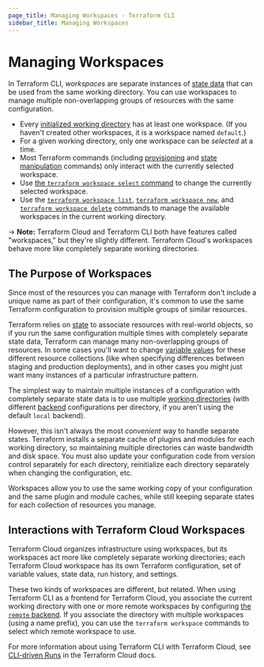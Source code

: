 ```yaml
---
page_title: Managing Workspaces - Terraform CLI
sidebar_title: Managing Workspaces
---
```


# Managing Workspaces

In Terraform CLI, _workspaces_ are separate instances of
[state data](/language/state) that can be used from the same working
directory. You can use workspaces to manage multiple non-overlapping groups of
resources with the same configuration.

- Every [initialized working directory](/cli/init) has at least
  one workspace. (If you haven't created other workspaces, it is a workspace
  named `default`.)
- For a given working directory, only one workspace can be _selected_ at a time.
- Most Terraform commands (including [provisioning](/cli/run)
  and [state manipulation](/cli/state) commands) only interact
  with the currently selected workspace.
- Use [the `terraform workspace select` command](/cli/commands/workspace/select)
  to change the currently selected workspace.
- Use the [`terraform workspace list`](/cli/commands/workspace/list),
  [`terraform workspace new`](/cli/commands/workspace/new), and
  [`terraform workspace delete`](/cli/commands/workspace/delete) commands
  to manage the available workspaces in the current working directory.

-> **Note:** Terraform Cloud and Terraform CLI both have features called
"workspaces," but they're slightly different. Terraform Cloud's workspaces
behave more like completely separate working directories.

## The Purpose of Workspaces

Since most of the resources you can manage with Terraform don't include a unique
name as part of their configuration, it's common to use the same Terraform
configuration to provision multiple groups of similar resources.

Terraform relies on [state](/language/state) to associate resources with
real-world objects, so if you run the same configuration multiple times with
completely separate state data, Terraform can manage many non-overlapping groups
of resources. In some cases you'll want to change
[variable values](/language/values/variables) for these different
resource collections (like when specifying differences between staging and
production deployments), and in other cases you might just want many instances
of a particular infrastructure pattern.

The simplest way to maintain multiple instances of a configuration with
completely separate state data is to use multiple
[working directories](/cli/init) (with different
[backend](/language/settings/backends/configuration) configurations per directory, if you
aren't using the default `local` backend).

However, this isn't always the most _convenient_ way to handle separate states.
Terraform installs a separate cache of plugins and modules for each working
directory, so maintaining multiple directories can waste bandwidth and disk
space. You must also update your configuration code from version control
separately for each directory, reinitialize each directory separately when
changing the configuration, etc.

Workspaces allow you to use the same working copy of your configuration and the
same plugin and module caches, while still keeping separate states for each
collection of resources you manage.

## Interactions with Terraform Cloud Workspaces

Terraform Cloud organizes infrastructure using workspaces, but its workspaces
act more like completely separate working directories; each Terraform Cloud
workspace has its own Terraform configuration, set of variable values, state
data, run history, and settings.

These two kinds of workspaces are different, but related. When using Terraform
CLI as a frontend for Terraform Cloud, you associate the current working
directory with one or more remote workspaces by configuring
[the `remote` backend](/language/settings/backends/enhanced/remote). If you associate the
directory with multiple workspaces (using a name prefix), you can use the
`terraform workspace` commands to select which remote workspace to use.

For more information about using Terraform CLI with Terraform Cloud, see
[CLI-driven Runs](/cloud-docs/run/cli) in the Terraform Cloud docs.
